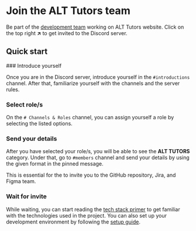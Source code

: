 
# Join the ALT Tutors team

Be part of the [development team](/team#current-members) working on ALT Tutors website.
Click on the top right **↗** to get invited to the Discord server.

## Quick start

<Steps>
### Introduce yourself

Once you are in the Discord server, introduce yourself in the `#introductions` channel.
After that, familiarize yourself with the channels and the server rules.

### Select role/s

On the `# Channels & Roles` channel, you can assign yourself a role by selecting the listed options.

<Screenshot src={selectRoleImage} alt="Select role" />

### Send your details

After you have selected your role/s, you will be able to see the **ALT TUTORS** category.
Under that, go to `#members` channel and send your details by using the given format in the pinned message.


<Callout>
  This is essential for the <TL name="Team Leader" /> to invite you to the GitHub repository, Jira,
  and Figma team.
</Callout>

### Wait for invite

While waiting, you can start reading the [tech stack primer](/getting-started/primer) to get familiar with the technologies used in the project.
You can also set up your development environment by following the [setup guide](/getting-started/setup).

</Steps>
